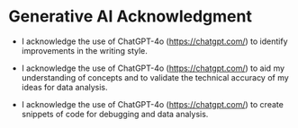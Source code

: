 # Generative AI Acknowledgment {.unnumbered}

- I acknowledge the use of ChatGPT-4o (<https://chatgpt.com/>) to identify improvements in the writing style.

- I acknowledge the use of ChatGPT-4o (<https://chatgpt.com/>) to aid my understanding of concepts and to validate the technical accuracy of my ideas for data analysis.

- I acknowledge the use of ChatGPT-4o (<https://chatgpt.com/>) to create snippets of code for debugging and data analysis.

